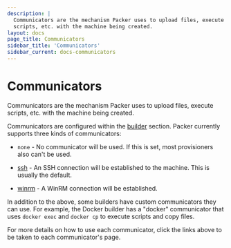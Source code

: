 ```yaml
---
description: |
  Communicators are the mechanism Packer uses to upload files, execute
  scripts, etc. with the machine being created.
layout: docs
page_title: Communicators
sidebar_title: 'Communicators'
sidebar_current: docs-communicators
---
```


# Communicators

Communicators are the mechanism Packer uses to upload files, execute scripts,
etc. with the machine being created.

Communicators are configured within the
[builder](/docs/templates/builders.html) section. Packer currently supports
three kinds of communicators:

- `none` - No communicator will be used. If this is set, most provisioners
  also can't be used.

- [ssh](/docs/communicators/ssh.html) - An SSH connection will be established to the machine. This is
  usually the default.

- [winrm](/docs/communicators/winrm.html) - A WinRM connection will be established.

In addition to the above, some builders have custom communicators they can use.
For example, the Docker builder has a "docker" communicator that uses
`docker exec` and `docker cp` to execute scripts and copy files.

For more details on how to use each communicator, click the links above to be
taken to each communicator's page.
